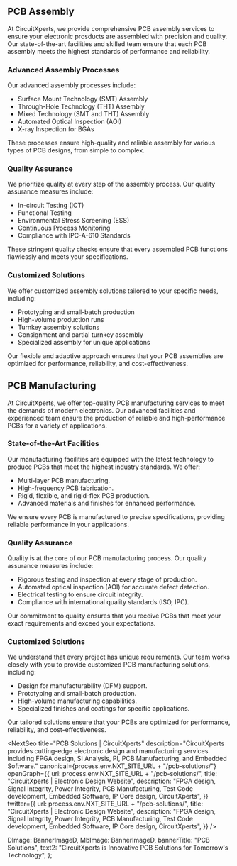 <PcbSolutionPageStyle>
  <Banner banner={banner} />
  <div className="site-container pcb-page my-5 my-lg-6">
    <div className="pcb-assembly">
      <div className="main-content">
        <h2 className="pb-2 fw-bold h3 text-orange pt-lg-6">PCB Assembly</h2>
        <div className="py-4 py-lg-5">
          At CircuitXperts, we provide comprehensive PCB assembly services to
          ensure your electronic prosducts are assembled with precision and
          quality. Our state-of-the-art facilities and skilled team ensure that
          each PCB assembly meets the highest standards of performance and
          reliability.
        </div>
        <div className="pcb-assembly">
          <div className="assembly-description">
            <h3 className="text-sub">Advanced Assembly Processes</h3>
            <div className="pt-2 pt-lg-3 pb-1">
              Our advanced assembly processes include:
            </div>
            <ul className="text-sm [&>li]:mb-1">
              <li>Surface Mount Technology (SMT) Assembly</li>
              <li>Through-Hole Technology (THT) Assembly</li>
              <li>Mixed Technology (SMT and THT) Assembly</li>
              <li>Automated Optical Inspection (AOI)</li>
              <li>X-ray Inspection for BGAs</li>
            </ul>
            <div className="pt-1 pb-4">
              These processes ensure high-quality and reliable assembly for
              various types of PCB designs, from simple to complex.
            </div>
          </div>
          <div className="assembly-description">
            <h3 className="text-sub">Quality Assurance</h3>
            <div className="pt-2 pt-lg-3 pb-1">
              We prioritize quality at every step of the assembly process. Our
              quality assurance measures include:
            </div>
            <ul className="text-sm [&>li]:mb-1">
              <li>In-circuit Testing (ICT)</li>
              <li>Functional Testing</li>
              <li>Environmental Stress Screening (ESS)</li>
              <li>Continuous Process Monitoring</li>
              <li>Compliance with IPC-A-610 Standards</li>
            </ul>
            <div className="pt-1 pb-4">
              These stringent quality checks ensure that every assembled PCB
              functions flawlessly and meets your specifications.
            </div>
          </div>
          <div className="assembly-description">
            <h3 className="text-sub ">Customized Solutions</h3>
            <div className="pt-2 pt-lg-3 pb-1">
              We offer customized assembly solutions tailored to your specific
              needs, including:
            </div>
            <ul className="text-sm [&>li]:mb-1">
              <li>Prototyping and small-batch production</li>
              <li>High-volume production runs</li>
              <li>Turnkey assembly solutions</li>
              <li>Consignment and partial turnkey assembly</li>
              <li>Specialized assembly for unique applications</li>
            </ul>
            <div className="pt-1">
              Our flexible and adaptive approach ensures that your PCB
              assemblies are optimized for performance, reliability, and
              cost-effectiveness.
            </div>
          </div>
        </div>
      </div>
    </div>
    <div className="pcb-manufacturing">
      <div className="main-content">
        <h2 className="pb-2 fw-bold h3 text-orange pt-5 pt-lg-6">
          PCB Manufacturing
        </h2>
        <div className="py-4 py-lg-5">
          At CircuitXperts, we offer top-quality PCB manufacturing services to
          meet the demands of modern electronics. Our advanced facilities and
          experienced team ensure the production of reliable and
          high-performance PCBs for a variety of applications.
        </div>
        <div className="pcb-manufacturing">
          <div className="manufacturing-description">
            <h3 className="text-sub">State-of-the-Art Facilities</h3>
            <div className="pt-2 pt-lg-3 pb-1">
              Our manufacturing facilities are equipped with the latest
              technology to produce PCBs that meet the highest industry
              standards. We offer:
            </div>
            <ul className="text-sm [&>li]:mb-1">
              <li>Multi-layer PCB manufacturing.</li>
              <li>High-frequency PCB fabrication.</li>
              <li>Rigid, flexible, and rigid-flex PCB production.</li>
              <li>Advanced materials and finishes for enhanced performance.</li>
            </ul>
            <div className="pt-1 pb-4">
              We ensure every PCB is manufactured to precise specifications,
              providing reliable performance in your applications.
            </div>
          </div>
          <div className="manufacturing-description">
            <h3 className="text-sub">Quality Assurance</h3>
            <div className="pt-2 pt-lg-3 pb-1">
              Quality is at the core of our PCB manufacturing process. Our
              quality assurance measures include:
            </div>
            <ul className="text-sm [&>li]:mb-1">
              <li>
                Rigorous testing and inspection at every stage of production.
              </li>
              <li>
                Automated optical inspection (AOI) for accurate defect
                detection.
              </li>
              <li>Electrical testing to ensure circuit integrity.</li>
              <li>
                Compliance with international quality standards (ISO, IPC).
              </li>
            </ul>
            <div className="pt-1 pb-4">
              Our commitment to quality ensures that you receive PCBs that meet
              your exact requirements and exceed your expectations.
            </div>
          </div>
          <div className="manufacturing-description">
            <h3 className="text-sub">Customized Solutions</h3>
            <div className="pt-2 pt-lg-3 pb-1">
              We understand that every project has unique requirements. Our team
              works closely with you to provide customized PCB manufacturing
              solutions, including:
            </div>
            <ul className="text-sm [&>li]:mb-1">
              <li>Design for manufacturability (DFM) support.</li>
              <li>Prototyping and small-batch production.</li>
              <li>High-volume manufacturing capabilities.</li>
              <li>
                Specialized finishes and coatings for specific applications.
              </li>
            </ul>
            <div className="pt-1">
              Our tailored solutions ensure that your PCBs are optimized for
              performance, reliability, and cost-effectiveness.
            </div>
          </div>
        </div>
      </div>
    </div>
  </div>
</PcbSolutionPageStyle>

<NextSeo
  title="PCB Solutions | CircuitXperts"
  description="CircuitXperts provides cutting-edge electronic design and manufacturing services including FPGA design, SI Analysis, PI, PCB Manufacturing, and Embedded Software."
  canonical={process.env.NXT_SITE_URL + "/pcb-solutions/"}
  openGraph={{
    url: process.env.NXT_SITE_URL + "/pcb-solutions/",
    title: "CircuitXperts | Electronic Design Website",
    description:
      "FPGA design, Signal Integrity, Power Integrity, PCB Manufacturing, Test Code development, Embedded Software, IP Core design, CircuitXperts",
  }}
  twitter={{
    url: process.env.NXT_SITE_URL + "/pcb-solutions/",
    title: "CircuitXperts | Electronic Design Website",
    description:
      "FPGA design, Signal Integrity, Power Integrity, PCB Manufacturing, Test Code development, Embedded Software, IP Core design, CircuitXperts",
  }}
/>


  DImage: BannerImageD,
  MbImage: BannerImageD,
  bannerTitle: "PCB Solutions",
  text2: "CircuitXperts is Innovative PCB Solutions for Tomorrow's Technology",
};

